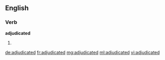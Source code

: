 ==English==

===Verb===
'''adjudicated'''

# {{past of|[[adjudicate]]}}

[[de:adjudicated]]
[[fr:adjudicated]]
[[mg:adjudicated]]
[[ml:adjudicated]]
[[vi:adjudicated]]